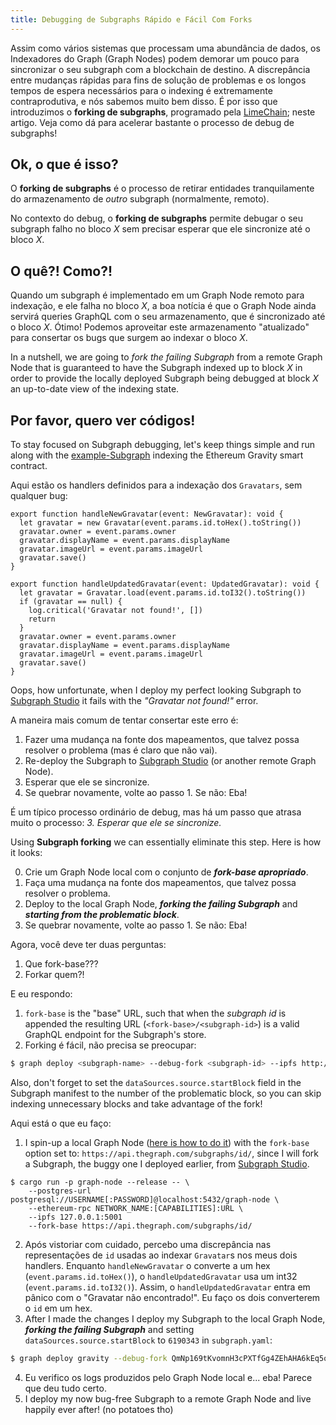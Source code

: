 ```yaml
---
title: Debugging de Subgraphs Rápido e Fácil Com Forks
---
```


Assim como vários sistemas que processam uma abundância de dados, os Indexadores do Graph (Graph Nodes) podem demorar um pouco para sincronizar o seu subgraph com a blockchain de destino. A discrepância entre mudanças rápidas para fins de solução de problemas e os longos tempos de espera necessários para o indexing é extremamente contraprodutiva, e nós sabemos muito bem disso. É por isso que introduzimos o **forking de subgraphs**, programado pela [LimeChain](https://limechain.tech/); neste artigo. Veja como dá para acelerar bastante o processo de debug de subgraphs!

## Ok, o que é isso?

O **forking de subgraphs** é o processo de retirar entidades tranquilamente do armazenamento de _outro_ subgraph (normalmente, remoto).

No contexto do debug, o **forking de subgraphs** permite debugar o seu subgraph falho no bloco _X_ sem precisar esperar que ele sincronize até o bloco _X_.

## O quê?! Como?!

Quando um subgraph é implementado em um Graph Node remoto para indexação, e ele falha no bloco _X_, a boa notícia é que o Graph Node ainda servirá queries GraphQL com o seu armazenamento, que é sincronizado até o bloco _X_. Ótimo! Podemos aproveitar este armazenamento "atualizado" para consertar os bugs que surgem ao indexar o bloco _X_.

In a nutshell, we are going to _fork the failing Subgraph_ from a remote Graph Node that is guaranteed to have the Subgraph indexed up to block _X_ in order to provide the locally deployed Subgraph being debugged at block _X_ an up-to-date view of the indexing state.

## Por favor, quero ver códigos!

To stay focused on Subgraph debugging, let's keep things simple and run along with the [example-Subgraph](https://github.com/graphprotocol/graph-tooling/tree/main/examples/ethereum-gravatar) indexing the Ethereum Gravity smart contract.

Aqui estão os handlers definidos para a indexação dos `Gravatars`, sem qualquer bug:

```tsx
export function handleNewGravatar(event: NewGravatar): void {
  let gravatar = new Gravatar(event.params.id.toHex().toString())
  gravatar.owner = event.params.owner
  gravatar.displayName = event.params.displayName
  gravatar.imageUrl = event.params.imageUrl
  gravatar.save()
}

export function handleUpdatedGravatar(event: UpdatedGravatar): void {
  let gravatar = Gravatar.load(event.params.id.toI32().toString())
  if (gravatar == null) {
    log.critical('Gravatar not found!', [])
    return
  }
  gravatar.owner = event.params.owner
  gravatar.displayName = event.params.displayName
  gravatar.imageUrl = event.params.imageUrl
  gravatar.save()
}
```

Oops, how unfortunate, when I deploy my perfect looking Subgraph to [Subgraph Studio](https://thegraph.com/studio/) it fails with the _"Gravatar not found!"_ error.

A maneira mais comum de tentar consertar este erro é:

1. Fazer uma mudança na fonte dos mapeamentos, que talvez possa resolver o problema (mas é claro que não vai).
2. Re-deploy the Subgraph to [Subgraph Studio](https://thegraph.com/studio/) (or another remote Graph Node).
3. Esperar que ele se sincronize.
4. Se quebrar novamente, volte ao passo 1. Se não: Eba!

É um típico processo ordinário de debug, mas há um passo que atrasa muito o processo: _3. Esperar que ele se sincronize._

Using **Subgraph forking** we can essentially eliminate this step. Here is how it looks:

0. Crie um Graph Node local com o conjunto de **_fork-base apropriado_**.
1. Faça uma mudança na fonte dos mapeamentos, que talvez possa resolver o problema.
2. Deploy to the local Graph Node, **_forking the failing Subgraph_** and **_starting from the problematic block_**.
3. Se quebrar novamente, volte ao passo 1. Se não: Eba!

Agora, você deve ter duas perguntas:

1. Que fork-base???
2. Forkar quem?!

E eu respondo:

1. `fork-base` is the "base" URL, such that when the _subgraph id_ is appended the resulting URL (`<fork-base>/<subgraph-id>`) is a valid GraphQL endpoint for the Subgraph's store.
2. Forking é fácil, não precisa se preocupar:

```bash
$ graph deploy <subgraph-name> --debug-fork <subgraph-id> --ipfs http://localhost:5001 --node http://localhost:8020
```

Also, don't forget to set the `dataSources.source.startBlock` field in the Subgraph manifest to the number of the problematic block, so you can skip indexing unnecessary blocks and take advantage of the fork!

Aqui está o que eu faço:

1. I spin-up a local Graph Node ([here is how to do it](https://github.com/graphprotocol/graph-node#running-a-local-graph-node)) with the `fork-base` option set to: `https://api.thegraph.com/subgraphs/id/`, since I will fork a Subgraph, the buggy one I deployed earlier, from [Subgraph Studio](https://thegraph.com/studio/).

```
$ cargo run -p graph-node --release -- \
    --postgres-url postgresql://USERNAME[:PASSWORD]@localhost:5432/graph-node \
    --ethereum-rpc NETWORK_NAME:[CAPABILITIES]:URL \
    --ipfs 127.0.0.1:5001
    --fork-base https://api.thegraph.com/subgraphs/id/
```

2. Após vistoriar com cuidado, percebo uma discrepância nas representações de `id` usadas ao indexar `Gravatar`s nos meus dois handlers. Enquanto `handleNewGravatar` o converte a um hex (`event.params.id.toHex()`), o `handleUpdatedGravatar` usa um int32 (`event.params.id.toI32()`). Assim, o `handleUpdatedGravatar` entra em pânico com o "Gravatar não encontrado!". Eu faço os dois converterem o `id` em um hex.
3. After I made the changes I deploy my Subgraph to the local Graph Node, **_forking the failing Subgraph_** and setting `dataSources.source.startBlock` to `6190343` in `subgraph.yaml`:

```bash
$ graph deploy gravity --debug-fork QmNp169tKvomnH3cPXTfGg4ZEhAHA6kEq5oy1XDqAxqHmW --ipfs http://localhost:5001 --node http://localhost:8020
```

4. Eu verifico os logs produzidos pelo Graph Node local e... eba! Parece que deu tudo certo.
5. I deploy my now bug-free Subgraph to a remote Graph Node and live happily ever after! (no potatoes tho)
